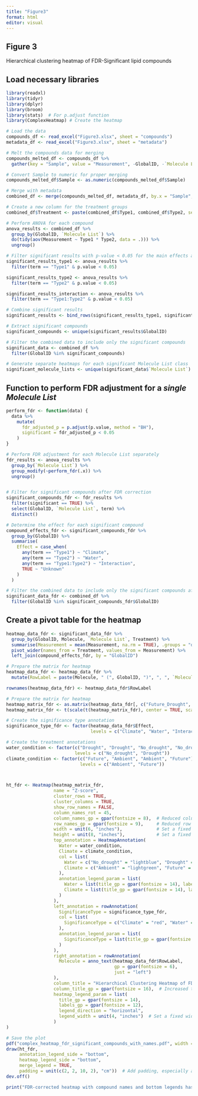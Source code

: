 ```yaml
---
title: "Figure3"
format: html
editor: visual
---
```


## Figure 3

Hierarchical clustering heatmap of FDR-Significant lipid compounds

## Load necessary libraries

```r

library(readxl)
library(tidyr)
library(dplyr)
library(broom)
library(stats)  # For p.adjust function
library(ComplexHeatmap) # Create the heatmap

# Load the data
compounds_df <- read_excel("Figure3.xlsx", sheet = "compounds")
metadata_df <- read_excel("Figure3.xlsx", sheet = "metadata")

# Melt the compounds data for merging
compounds_melted_df <- compounds_df %>%
  gather(key = "Sample", value = "Measurement", -GlobalID, -`Molecule List`, -Molecule, -`Precursor Mz`, -`Mean Best Retention Time`, -PrecursorMass)

# Convert Sample to numeric for proper merging
compounds_melted_df$Sample <- as.numeric(compounds_melted_df$Sample)

# Merge with metadata
combined_df <- merge(compounds_melted_df, metadata_df, by.x = "Sample", by.y = "Sample")

# Create a new column for the treatment groups
combined_df$Treatment <- paste(combined_df$Type1, combined_df$Type2, sep = "_")

# Perform ANOVA for each compound
anova_results <- combined_df %>%
  group_by(GlobalID, `Molecule List`) %>%
  do(tidy(aov(Measurement ~ Type1 * Type2, data = .))) %>%
  ungroup()

# Filter significant results with p-value < 0.05 for the main effects and interaction
significant_results_type1 <- anova_results %>%
  filter(term == "Type1" & p.value < 0.05)

significant_results_type2 <- anova_results %>%
  filter(term == "Type2" & p.value < 0.05)

significant_results_interaction <- anova_results %>%
  filter(term == "Type1:Type2" & p.value < 0.05)

# Combine significant results
significant_results <- bind_rows(significant_results_type1, significant_results_type2, significant_results_interaction)

# Extract significant compounds
significant_compounds <- unique(significant_results$GlobalID)

# Filter the combined data to include only the significant compounds
significant_data <- combined_df %>%
  filter(GlobalID %in% significant_compounds)

# Generate separate heatmaps for each significant Molecule List class
significant_molecule_lists <- unique(significant_data$`Molecule List`)
```

## Function to perform FDR adjustment for a *single Molecule List*

```r

perform_fdr <- function(data) {
  data %>%
    mutate(
      fdr_adjusted_p = p.adjust(p.value, method = "BH"),
      significant = fdr_adjusted_p < 0.05
    )
}

# Perform FDR adjustment for each Molecule List separately
fdr_results <- anova_results %>%
  group_by(`Molecule List`) %>%
  group_modify(~perform_fdr(.x)) %>%
  ungroup()


# Filter for significant compounds after FDR correction
significant_compounds_fdr <- fdr_results %>%
  filter(significant == TRUE) %>%
  select(GlobalID, `Molecule List`, term) %>%
  distinct()

# Determine the effect for each significant compound
compound_effects_fdr <- significant_compounds_fdr %>%
  group_by(GlobalID) %>%
  summarise(
    Effect = case_when(
      any(term == "Type1") ~ "Climate",
      any(term == "Type2") ~ "Water",
      any(term == "Type1:Type2") ~ "Interaction",
      TRUE ~ "Unknown"
    )
  )

# Filter the combined data to include only the significant compounds after FDR
significant_data_fdr <- combined_df %>%
  filter(GlobalID %in% significant_compounds_fdr$GlobalID)

```

## Create a pivot table for the heatmap

```r

heatmap_data_fdr <- significant_data_fdr %>%
  group_by(GlobalID, Molecule, `Molecule List`, Treatment) %>%
  summarise(Measurement = mean(Measurement, na.rm = TRUE), .groups = "drop") %>%
  pivot_wider(names_from = Treatment, values_from = Measurement) %>%
  left_join(compound_effects_fdr, by = "GlobalID")

# Prepare the matrix for heatmap
heatmap_data_fdr <- heatmap_data_fdr %>%
  mutate(RowLabel = paste(Molecule, " (", GlobalID, ")", ", ", `Molecule List`, sep = ""))

rownames(heatmap_data_fdr) <- heatmap_data_fdr$RowLabel

# Prepare the matrix for heatmap
heatmap_matrix_fdr <- as.matrix(heatmap_data_fdr[, c("Future_Drought", "Ambient_Drought", "Ambient_No_drought", "Future_No_drought")])
heatmap_matrix_fdr <- t(scale(t(heatmap_matrix_fdr), center = TRUE, scale = TRUE))

# Create the significance type annotation
significance_type_fdr <- factor(heatmap_data_fdr$Effect, 
                                levels = c("Climate", "Water", "Interaction"))

# Create the treatment annotations
water_condition <- factor(c("Drought", "Drought", "No_drought", "No_drought"), 
                          levels = c("No_drought", "Drought"))
climate_condition <- factor(c("Future", "Ambient", "Ambient", "Future"), 
                            levels = c("Ambient", "Future"))



ht_fdr <- Heatmap(heatmap_matrix_fdr,
                  name = "Z-score",
                  cluster_rows = TRUE,
                  cluster_columns = TRUE,
                  show_row_names = FALSE,
                  column_names_rot = 45,
                  column_names_gp = gpar(fontsize = 8),  # Reduced column name font size
                  row_names_gp = gpar(fontsize = 9),     # Reduced row name font size
                  width = unit(6, "inches"),             # Set a fixed width for the heatmap
                  height = unit(8, "inches"),            # Set a fixed height for the heatmap
                  top_annotation = HeatmapAnnotation(
                    Water = water_condition,
                    Climate = climate_condition,
                    col = list(
                      Water = c("No_drought" = "lightblue", "Drought" = "pink"),
                      Climate = c("Ambient" = "lightgreen", "Future" = "orange")
                    ),
                    annotation_legend_param = list(
                      Water = list(title_gp = gpar(fontsize = 14), labels_gp = gpar(fontsize = 12)),
                      Climate = list(title_gp = gpar(fontsize = 14), labels_gp = gpar(fontsize = 12))
                    )
                  ),
                  left_annotation = rowAnnotation(
                    SignificanceType = significance_type_fdr,
                    col = list(
                      SignificanceType = c("Climate" = "red", "Water" = "blue", "Interaction" = "green")
                    ),
                    annotation_legend_param = list(
                      SignificanceType = list(title_gp = gpar(fontsize = 14), labels_gp = gpar(fontsize = 12))
                    )
                  ),
                  right_annotation = rowAnnotation(
                    Molecule = anno_text(heatmap_data_fdr$RowLabel, 
                                         gp = gpar(fontsize = 6),
                                         just = "left")
                  ),
                  column_title = "Hierarchical Clustering Heatmap of FDR-Significant Compounds",
                  column_title_gp = gpar(fontsize = 16),  # Increased title font size
                  heatmap_legend_param = list(
                    title_gp = gpar(fontsize = 14),
                    labels_gp = gpar(fontsize = 12),
                    legend_direction = "horizontal",
                    legend_width = unit(4, "inches")  # Set a fixed width for the legend
                  )
)

# Save the plot
pdf("complex_heatmap_fdr_significant_compounds_with_names.pdf", width = 12, height = 14)  # Adjusted overall dimensions
draw(ht_fdr, 
     annotation_legend_side = "bottom", 
     heatmap_legend_side = "bottom",
     merge_legend = TRUE,
     padding = unit(c(2, 2, 10, 2), "cm"))  # Add padding, especially at the bottom for legends
dev.off()

print("FDR-corrected heatmap with compound names and bottom legends has been saved as 'complex_heatmap_fdr_significant_compounds_with_names.pdf'")
```
